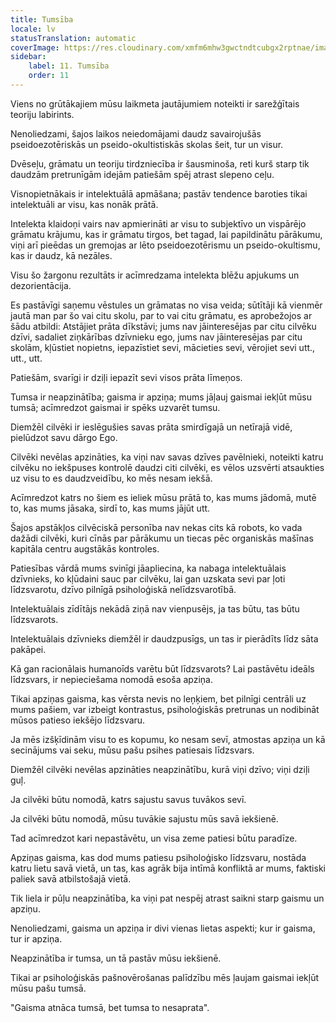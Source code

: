 ```yaml
---
title: Tumsība
locale: lv
statusTranslation: automatic
coverImage: https://res.cloudinary.com/xmfm6mhw3gwctndtcubgx2rptnae/image/upload/v1741354419/small_cover_la_gran_rebelion_28716e29d2.webp
sidebar:
    label: 11. Tumsība
    order: 11
---
```

Viens no grūtākajiem mūsu laikmeta jautājumiem noteikti ir sarežģītais teoriju labirints.

Nenoliedzami, šajos laikos neiedomājami daudz savairojušās pseidoezotēriskās un pseido-okultistiskās skolas šeit, tur un visur.

Dvēseļu, grāmatu un teoriju tirdzniecība ir šausminoša, reti kurš starp tik daudzām pretrunīgām idejām patiešām spēj atrast slepeno ceļu.

Visnopietnākais ir intelektuālā apmāšana; pastāv tendence baroties tikai intelektuāli ar visu, kas nonāk prātā.

Intelekta klaidoņi vairs nav apmierināti ar visu to subjektīvo un vispārējo grāmatu krājumu, kas ir grāmatu tirgos, bet tagad, lai papildinātu pārākumu, viņi arī pieēdas un gremojas ar lēto pseidoezotērismu un pseido-okultismu, kas ir daudz, kā nezāles.

Visu šo žargonu rezultāts ir acīmredzama intelekta blēžu apjukums un dezorientācija.

Es pastāvīgi saņemu vēstules un grāmatas no visa veida; sūtītāji kā vienmēr jautā man par šo vai citu skolu, par to vai citu grāmatu, es aprobežojos ar šādu atbildi: Atstājiet prāta dīkstāvi; jums nav jāinteresējas par citu cilvēku dzīvi, sadaliet ziņkārības dzīvnieku ego, jums nav jāinteresējas par citu skolām, kļūstiet nopietns, iepazīstiet sevi, mācieties sevi, vērojiet sevi utt., utt., utt.

Patiešām, svarīgi ir dziļi iepazīt sevi visos prāta līmeņos.

Tumsa ir neapzinātība; gaisma ir apziņa; mums jāļauj gaismai iekļūt mūsu tumsā; acīmredzot gaismai ir spēks uzvarēt tumsu.

Diemžēl cilvēki ir ieslēgušies savas prāta smirdīgajā un netīrajā vidē, pielūdzot savu dārgo Ego.

Cilvēki nevēlas apzināties, ka viņi nav savas dzīves pavēlnieki, noteikti katru cilvēku no iekšpuses kontrolē daudzi citi cilvēki, es vēlos uzsvērti atsaukties uz visu to es daudzveidību, ko mēs nesam iekšā.

Acīmredzot katrs no šiem es ieliek mūsu prātā to, kas mums jādomā, mutē to, kas mums jāsaka, sirdī to, kas mums jājūt utt.

Šajos apstākļos cilvēciskā personība nav nekas cits kā robots, ko vada dažādi cilvēki, kuri cīnās par pārākumu un tiecas pēc organiskās mašīnas kapitāla centru augstākās kontroles.

Patiesības vārdā mums svinīgi jāapliecina, ka nabaga intelektuālais dzīvnieks, ko kļūdaini sauc par cilvēku, lai gan uzskata sevi par ļoti līdzsvarotu, dzīvo pilnīgā psiholoģiskā nelīdzsvarotībā.

Intelektuālais zīdītājs nekādā ziņā nav vienpusējs, ja tas būtu, tas būtu līdzsvarots.

Intelektuālais dzīvnieks diemžēl ir daudzpusīgs, un tas ir pierādīts līdz sāta pakāpei.

Kā gan racionālais humanoīds varētu būt līdzsvarots? Lai pastāvētu ideāls līdzsvars, ir nepieciešama nomodā esoša apziņa.

Tikai apziņas gaisma, kas vērsta nevis no leņķiem, bet pilnīgi centrāli uz mums pašiem, var izbeigt kontrastus, psiholoģiskās pretrunas un nodibināt mūsos patieso iekšējo līdzsvaru.

Ja mēs izšķīdinām visu to es kopumu, ko nesam sevī, atmostas apziņa un kā secinājums vai seku, mūsu pašu psihes patiesais līdzsvars.

Diemžēl cilvēki nevēlas apzināties neapzinātību, kurā viņi dzīvo; viņi dziļi guļ.

Ja cilvēki būtu nomodā, katrs sajustu savus tuvākos sevī.

Ja cilvēki būtu nomodā, mūsu tuvākie sajustu mūs savā iekšienē.

Tad acīmredzot kari nepastāvētu, un visa zeme patiesi būtu paradīze.

Apziņas gaisma, kas dod mums patiesu psiholoģisko līdzsvaru, nostāda katru lietu savā vietā, un tas, kas agrāk bija intīmā konfliktā ar mums, faktiski paliek savā atbilstošajā vietā.

Tik liela ir pūļu neapzinātība, ka viņi pat nespēj atrast saikni starp gaismu un apziņu.

Nenoliedzami, gaisma un apziņa ir divi vienas lietas aspekti; kur ir gaisma, tur ir apziņa.

Neapzinātība ir tumsa, un tā pastāv mūsu iekšienē.

Tikai ar psiholoģiskās pašnovērošanas palīdzību mēs ļaujam gaismai iekļūt mūsu pašu tumsā.

"Gaisma atnāca tumsā, bet tumsa to nesaprata".

